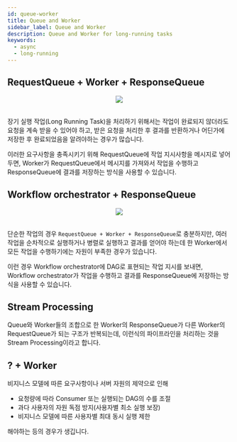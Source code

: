 ```yaml
---
id: queue-worker
title: Queue and Worker
sidebar_label: Queue and Worker
description: Queue and Worker for long-running tasks
keywords:
  - async
  - long-running
---
```



## RequestQueue + Worker + ResponseQueue

<center>
  <img
    src={useBaseUrl(
      "img/lang/design/asynchronous-request-response/queue-worker.jpg"
    )}
  />
</center>

<br />

장기 실행 작업(Long Running Task)을 처리하기 위해서는 작업이 완료되지 않더라도 요청을 계속 받을 수 있어야 하고, 받은 요청을 처리한 후 결과를 반환하거나 어딘가에 저장한 후 완료되었음을 알려야하는 경우가 많습니다.

이러한 요구사항을 충족시키기 위해 RequestQueue에 작업 지시사항을 메시지로 넣어두면, Worker가 RequestQueue에서 메시지를 가져와서 작업을 수행하고 ResponseQueue에 결과를 저장하는 방식을 사용할 수 있습니다.

## Workflow orchestrator + ResponseQueue

<center>
  <img
    src={useBaseUrl(
      "img/lang/design/asynchronous-request-response/workflow-orchestrator.jpg"
    )}
  />
</center>

<br />

단순한 작업의 경우 `RequestQueue + Worker + ResponseQueue`로 충분하지만, 여러 작업을 순차적으로 실행하거나 병렬로 실행하고 결과를 얻어야 하는데 한 Worker에서 모든 작업을 수행하기에는 자원이 부족한 경우가 있습니다.

이런 경우 Workflow orchestrator에 DAG로 표현되는 작업 지시를 보내면, Workflow orchestrator가 작업을 수행하고 결과를 ResponseQueue에 저장하는 방식을 사용할 수 있습니다.

## Stream Processing

Queue와 Worker들의 조합으로 한 Worker의 ResponseQueue가 다른 Worker의 RequestQueue가 되는 구조가 반복되는데, 이런식의 파이프라인을 처리하는 것을 Stream Processing이라고 합니다.

## ? + Worker

비지니스 모델에 따른 요구사항이나 서버 자원의 제약으로 인해

- 요청량에 따라 Consumer 또는 실행되는 DAG의 수를 조절
- 과다 사용자의 자원 독점 방지(사용자별 최소 실행 보장)
- 비지니스 모델에 따른 사용자별 최대 동시 실행 제한

해야하는 등의 경우가 생깁니다.
